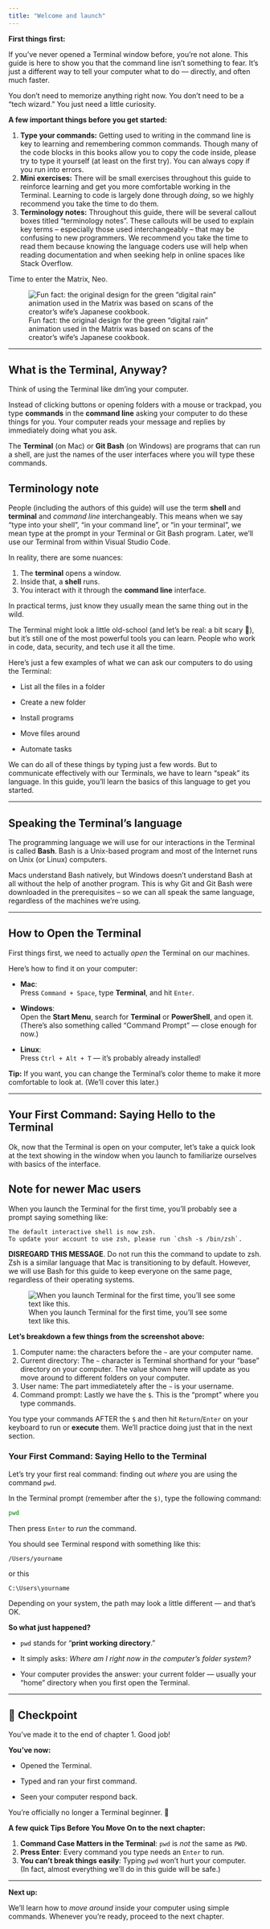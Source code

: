 ```yaml
---
title: "Welcome and launch"
---
```


**First things first:**

If you've never opened a Terminal window before, you’re not alone. This guide is here to show you that the command line isn’t something to fear. It’s just a different way to tell your computer what to do — directly, and often much faster.

You don’t need to memorize anything right now. You don’t need to be a "tech wizard." You just need a little curiosity.

**A few important things before you get started:**

1.  **Type your commands:** Getting used to writing in the command line is key to learning and remembering common commands. Though many of the code blocks in this books allow you to copy the code inside, please try to type it yourself (at least on the first try). You can always copy if you run into errors.
2.  **Mini exercises:** There will be small exercises throughout this guide to reinforce learning and get you more comfortable working in the Terminal. Learning to code is largely done through *doing*, so we highly recommend you take the time to do them.
3.  **Terminology notes:** Throughout this guide, there will be several callout boxes titled "terminology notes". These callouts will be used to explain key terms – especially those used interchangeably – that may be confusing to new programmers. We recommend you take the time to read them because knowing the language coders use will help when reading documentation and when seeking help in online spaces like Stack Overflow.

Time to enter the Matrix, Neo.

![Fun fact: the original design for the green "digital rain" animation used in the Matrix was based on scans of the creator's wife's Japanese cookbook.](https://upload.wikimedia.org/wikipedia/commons/c/cc/Digital_rain_animation_medium_letters_shine.gif)

------------------------------------------------------------------------

## What is the Terminal, Anyway?

Think of using the Terminal like dm'ing your computer.

Instead of clicking buttons or opening folders with a mouse or trackpad, you type **commands** in the **command line** asking your computer to do these things for you. Your computer reads your message and replies by immediately doing what you ask.

The **Terminal** (on Mac) or **Git Bash** (on Windows) are programs that can run a shell, are just the names of the user interfaces where you will type these commands.

::: callout-note
## Terminology note

People (including the authors of this guide) will use the term **shell** and **terminal** and *command line* interchangeably. This means when we say “type into your shell”, "in your command line", or “in your terminal”, we mean type at the prompt in your Terminal or Git Bash program. Later, we’ll use our Terminal from within Visual Studio Code.

In reality, there are some nuances:

1.  The **terminal** opens a window.
2.  Inside that, a **shell** runs.
3.  You interact with it through the **command line** interface.

In practical terms, just know they usually mean the same thing out in the wild.
:::

The Terminal might look a little old-school (and let's be real: a bit scary 👻), but it’s still one of the most powerful tools you can learn. People who work in code, data, security, and tech use it all the time.

Here's just a few examples of what we can ask our computers to do using the Terminal:

-   List all the files in a folder

-   Create a new folder

-   Install programs

-   Move files around

-   Automate tasks

We can do all of these things by typing just a few words. But to communicate effectively with our Terminals, we have to learn "speak" its language. In this guide, you'll learn the basics of this language to get you started.

------------------------------------------------------------------------

## Speaking the Terminal's language

The programming language we will use for our interactions in the Terminal is called **Bash**. Bash is a Unix-based program and most of the Internet runs on Unix (or Linux) computers.

Macs understand Bash natively, but Windows doesn’t understand Bash at all without the help of another program. This is why Git and Git Bash were downloaded in the prerequisites -- so we can all speak the same language, regardless of the machines we're using.

------------------------------------------------------------------------

## How to Open the Terminal

First things first, we need to actually *open* the Terminal on our machines.

Here’s how to find it on your computer:

-   **Mac**:\
    Press `Command + Space`, type **Terminal**, and hit `Enter`.

-   **Windows**:\
    Open the **Start Menu**, search for **Terminal** or **PowerShell**, and open it.\
    (There’s also something called "Command Prompt" — close enough for now.)

-   **Linux**:\
    Press `Ctrl + Alt + T` — it’s probably already installed!

**Tip:** If you want, you can change the Terminal’s color theme to make it more comfortable to look at. (We’ll cover this later.)

------------------------------------------------------------------------

## Your First Command: Saying Hello to the Terminal

Ok, now that the Terminal is open on your computer, let's take a quick look at the text showing in the window when you launch to familiarize ourselves with basics of the interface.

::: callout-caution
## Note for newer Mac users

When you launch the Terminal for the first time, you'll probably see a prompt saying something like:

```         
The default interactive shell is now zsh.
To update your account to use zsh, please run `chsh -s /bin/zsh`.
```

**DISREGARD THIS MESSAGE**. Do not run this the command to update to zsh. Zsh is a similar language that Mac is transitioning to by default. However, we will use Bash for this guide to keep everyone on the same page, regardless of their operating systems.
:::

![When you launch Terminal for the first time, you'll see some text like this.](../images/terminal_launch%20copy.png)

**Let's breakdown a few things from the screenshot above:**

1.  Computer name: the characters before the `~` are your computer name.
2.  Current directory: The `~` character is Terminal shorthand for your "base" directory on your computer. The value shown here will update as you move around to different folders on your computer.
3.  User name: The part immediatetely after the `~` is your username.
4.  Command prompt: Lastly we have the `$`. This is the “prompt” where you type commands.

You type your commands AFTER the `$` and then hit `Return`/`Enter` on your keyboard to run or **execute** them. We'll practice doing just that in the next section.

### Your First Command: Saying Hello to the Terminal

Let’s try your first real command: finding out *where* you are using the command `pwd`.

In the Terminal prompt (remember after the `$)`, type the following command:

``` bash
pwd
```

Then press `Enter` to *run* the command.

You should see Terminal respond with something like this:

`/Users/yourname`

or this

`C:\Users\yourname`

Depending on your system, the path may look a little different — and that's OK.

**So what just happened?**

-   `pwd` stands for "**print working directory**."

-   It simply asks: *Where am I right now in the computer’s folder system?*

-   Your computer provides the answer: your current folder — usually your "home" directory when you first open the Terminal.

------------------------------------------------------------------------

## 🎯 Checkpoint

You've made it to the end of chapter 1. Good job!

**You’ve now:**

-   Opened the Terminal.

-   Typed and ran your first command.

-   Seen your computer respond back.

You're officially no longer a Terminal beginner. 🙌

**A few quick Tips Before You Move On to the next chapter:**

1.  **Command Case Matters in the Terminal**: `pwd` is *not* the same as `PWD`.
2.  **Press Enter**: Every command you type needs an `Enter` to run.
3.  **You can’t break things easily**: Typing `pwd` won't hurt your computer.\
    (In fact, almost everything we’ll do in this guide will be safe.)

------------------------------------------------------------------------

**Next up:**

We’ll learn how to *move around* inside your computer using simple commands. Whenever you're ready, proceed to the next chapter.
